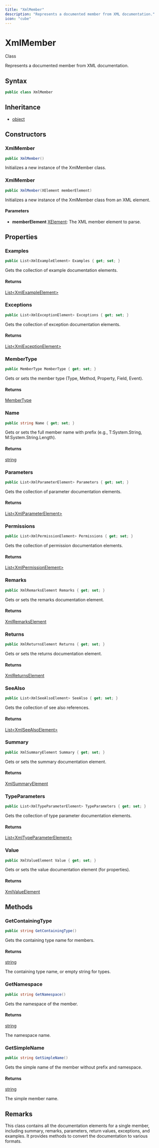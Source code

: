 ```yaml
---
title: "XmlMember"
description: "Represents a documented member from XML documentation."
icon: "cube"
---
```


# XmlMember

<Badge variant="outline">Class</Badge>

Represents a documented member from XML documentation.

## Syntax

```csharp
public class XmlMember
```

## Inheritance

- [object](https://learn.microsoft.com/dotnet/api/system.object)

## Constructors

### XmlMember

```csharp
public XmlMember()
```

Initializes a new instance of the XmlMember class.

### XmlMember

```csharp
public XmlMember(XElement memberElement)
```

Initializes a new instance of the XmlMember class from an XML element.

#### Parameters

- **memberElement** [XElement](https://learn.microsoft.com/dotnet/api/system.xml.linq.xelement): The XML member element to parse.


## Properties

### Examples

```csharp
public List<XmlExampleElement> Examples { get; set; }
```

Gets the collection of example documentation elements.

#### Returns

[List&lt;XmlExampleElement&gt;](https://learn.microsoft.com/dotnet/api/system.collections.generic.list-1)

### Exceptions

```csharp
public List<XmlExceptionElement> Exceptions { get; set; }
```

Gets the collection of exception documentation elements.

#### Returns

[List&lt;XmlExceptionElement&gt;](https://learn.microsoft.com/dotnet/api/system.collections.generic.list-1)

### MemberType

```csharp
public MemberType MemberType { get; set; }
```

Gets or sets the member type (Type, Method, Property, Field, Event).

#### Returns

[MemberType](/api-reference/cloudnimble/easyaf/xmldocumentation/membertype)

### Name

```csharp
public string Name { get; set; }
```

Gets or sets the full member name with prefix (e.g., T:System.String, M:System.String.Length).

#### Returns

[string](https://learn.microsoft.com/dotnet/api/system.string)

### Parameters

```csharp
public List<XmlParameterElement> Parameters { get; set; }
```

Gets the collection of parameter documentation elements.

#### Returns

[List&lt;XmlParameterElement&gt;](https://learn.microsoft.com/dotnet/api/system.collections.generic.list-1)

### Permissions

```csharp
public List<XmlPermissionElement> Permissions { get; set; }
```

Gets the collection of permission documentation elements.

#### Returns

[List&lt;XmlPermissionElement&gt;](https://learn.microsoft.com/dotnet/api/system.collections.generic.list-1)

### Remarks

```csharp
public XmlRemarksElement Remarks { get; set; }
```

Gets or sets the remarks documentation element.

#### Returns

[XmlRemarksElement](/api-reference/cloudnimble/easyaf/xmldocumentation/xmlremarkselement)

### Returns

```csharp
public XmlReturnsElement Returns { get; set; }
```

Gets or sets the returns documentation element.

#### Returns

[XmlReturnsElement](/api-reference/cloudnimble/easyaf/xmldocumentation/xmlreturnselement)

### SeeAlso

```csharp
public List<XmlSeeAlsoElement> SeeAlso { get; set; }
```

Gets the collection of see also references.

#### Returns

[List&lt;XmlSeeAlsoElement&gt;](https://learn.microsoft.com/dotnet/api/system.collections.generic.list-1)

### Summary

```csharp
public XmlSummaryElement Summary { get; set; }
```

Gets or sets the summary documentation element.

#### Returns

[XmlSummaryElement](/api-reference/cloudnimble/easyaf/xmldocumentation/xmlsummaryelement)

### TypeParameters

```csharp
public List<XmlTypeParameterElement> TypeParameters { get; set; }
```

Gets the collection of type parameter documentation elements.

#### Returns

[List&lt;XmlTypeParameterElement&gt;](https://learn.microsoft.com/dotnet/api/system.collections.generic.list-1)

### Value

```csharp
public XmlValueElement Value { get; set; }
```

Gets or sets the value documentation element (for properties).

#### Returns

[XmlValueElement](/api-reference/cloudnimble/easyaf/xmldocumentation/xmlvalueelement)


## Methods

### GetContainingType

```csharp
public string GetContainingType()
```

Gets the containing type name for members.

#### Returns

[string](https://learn.microsoft.com/dotnet/api/system.string)

The containing type name, or empty string for types.

### GetNamespace

```csharp
public string GetNamespace()
```

Gets the namespace of the member.

#### Returns

[string](https://learn.microsoft.com/dotnet/api/system.string)

The namespace name.

### GetSimpleName

```csharp
public string GetSimpleName()
```

Gets the simple name of the member without prefix and namespace.

#### Returns

[string](https://learn.microsoft.com/dotnet/api/system.string)

The simple member name.


## Remarks

This class contains all the documentation elements for a single member,
including summary, remarks, parameters, return values, exceptions, and examples.
It provides methods to convert the documentation to various formats.

